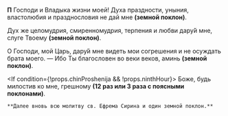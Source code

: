 **П** Господи и Владыка жизни моей! Духа праздности, уныния, властолюбия и празднословия не дай мне **(земной поклон)**.

Дух же целомудрия, смиренномудрия, терпения и любви дару́й мне, слуге Твоему **(земной поклон)**.

О Господи, мой Царь, дару́й мне видеть мои согрешения и не осуждать брата моего. — Ибо Ты благословен во веки веков, аминь **(земной поклон)**.

<If condition={!props.chinProshenija && !props.ninthHour}>
    Боже, будь милостив ко мне, грешному **(12 раз или 3 раза с поясными поклонами)**.

    **Далее вновь всю молитву св. Ефрема Сирина и один земной поклон.**

</If>
